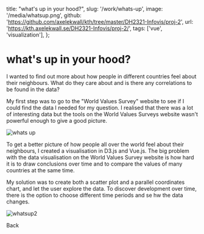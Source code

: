   title: "what's up in your hood?",
  slug: '/work/whats-up',
  image: '/media/whatsup.png',
  github: 'https://github.com/axelekwall/kth/tree/master/DH2321-Infovis/proj-2',
  url: 'https://kth.axelekwall.se/DH2321-Infovis/proj-2/',
  tags: ['vue', 'visualization'],
};

# what's up in your hood?

I wanted to find out more about how people in different countries feel about their neighbours. What do they care about and is there any correlations to be found in the data?

My first step was to go to the "World Values Survey" website to see if I could find the data I needed for my question. I realised that there was a lot of interesting data but the tools on the World Values Surveys website wasn't powerful enough to give a good picture.

![whats up](/media/whatsup.png)

To get a better picture of how people all over the world feel about their neighbours, I created a visualisation in D3.js and Vue.js. The big problem with the data visualisation on the World Values Survey website is how hard it is to draw conclusions over time and to compare the values of many countries at the same time.

My solution was to create both a scatter plot and a parallel coordinates chart, and let the user explore the data. To discover development over time, there is the option to choose different time periods and se hw the data changes.

![whatsup2](/media/whatsup2.png)

<Link href="/work">Back</Link>

